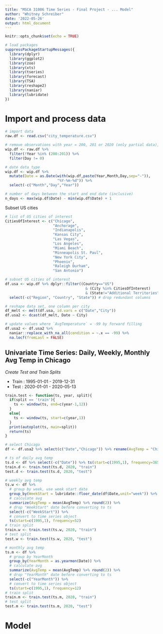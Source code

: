 ---
title: "MSCA 31006 Time Series - Final Project - ... Model"
author: "Whitney Schreiber"
date: '2022-05-26'
output: html_document
---

```{r setup, include=FALSE}
knitr::opts_chunk$set(echo = TRUE)
```

```{r}
# load packages
suppressPackageStartupMessages({
  library(dplyr)
  library(ggplot2)
  library(zoo)
  library(xts)
  library(tseries)
  library(forecast)
  library(TSA)
  library(reshape2)
  library(naniar)
  library(lubridate)
})
```

# Import and process data 

```{r}
# import data
raw.df <- read.csv("city_temperature.csv")

# remove observations with year = 200, 201 or 2020 (only partial data), Day = 0 
wip.df <- raw.df %>% 
  filter(!Year %in% (200:201)) %>%
  filter(Day != 0)

# date data type
wip.df <- wip.df %>%
  mutate(Date = as.Date(with(wip.df,paste(Year,Month,Day,sep="-")),
                        "%Y-%m-%d")) %>%
  select(-c("Month","Day","Year"))

# number of days between the start and end date (inclusive)
n_days <- max(wip.df$Date) - min(wip.df$Date) + 1
```

Subset US cities

```{r}
# list of US cities of interest
CitiesOfInterest <- c("Chicago",
                      "Anchorage",
                      "Indianapolis",
                      "Kansas City",
                      "Las Vegas",
                      "Los Angeles",
                      "Miami Beach",
                      "Minneapolis St. Paul",
                      "New York City",
                      "Phoenix",
                      "Raleigh Durham",
                      "San Antonio")

# subset US cities of interest 
df.usa <- wip.df %>% dplyr::filter((Country=="US") 
                                     & (City %in% CitiesOfInterest) 
                                     & (State!="Additional Territories")) %>%
  select(-c("Region", "Country", "State")) # drop redundant columns

# reshape data set, one column per city
df_melt <- melt(df.usa, id.vars = c("Date","City"))
df.usa2 <- dcast(df_melt, Date ~ City)

# update values where `AvgTemperature` = -99 by forward filling 
df.usa2 <- df.usa2 %>% 
  naniar::replace_with_na_all(condition = ~.x == -99) %>%
  na.locf(fromLast = FALSE)
```

## Univariate Time Series: Daily, Weekly, Monthly Avg Temp in Chicago

*Create Test and Train Splits*

- Train : 1995-01-01 - 2019-12-31
- Test  : 2020-01-01 - 2020-05-13

```{r}
train.test <- function(ts, year, split){
  if(split == 'train'){
    ts <- window(ts, end=c(year-1,12))
  }
  else{
    ts <- window(ts, start=c(year,1))
  }
  print(autoplot(ts, main=split))
  return(ts)
}
```

```{r}
# select Chicago
df <- df.usa2 %>% select(c("Date","Chicago")) %>% rename(AvgTemp = "Chicago")
```

```{r}
# ts of daily avg temp
ts.d <- df %>% select(-c("Date")) %>% ts(start=c(1995,1), frequency=365)
train.d <- train.test(ts.d, 2020, "train")
test.d <- train.test(ts.d, 2020, "test")
```

```{r}
# weekly avg temp
ts.w <- df %>%
  # group by week, use week start date
  group_by(WeekStart = lubridate::floor_date(df$Date,unit="week")) %>%
  # calculate avg
  summarize(AvgTemp = mean(AvgTemp) %>% round(2)) %>% 
  # drop "WeekStart" date before converting to ts
  select(-c("WeekStart")) %>%
  # convert to time series object
  ts(start=c(1995,1), frequency=52)
# train split
train.w <- train.test(ts.w, 2020, "train")
# test split
test.w <- train.test(ts.w, 2020, "test")
```

```{r}
# monthly avg temp
ts.m <- df %>%
  # group by YearMonth
  group_by(YearMonth = as.yearmon(Date)) %>%
  # calculate avg
  summarize(AvgTemp = mean(AvgTemp) %>% round(2)) %>% 
  # drop "YearMonth" date before converting to ts
  select(-c("YearMonth")) %>%
  # convert to time series object
  ts(start=c(1995,1), frequency=12)
# train split
train.m <- train.test(ts.m, 2020, "train")
# test split
test.m <- train.test(ts.m, 2020, "test")
```

# Model



